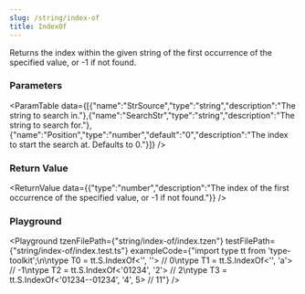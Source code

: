 ```yaml
---
slug: /string/index-of
title: IndexOf
---
```



Returns the index within the given string of the first occurrence of the specified value, or -1 if not found.

### Parameters
<ParamTable data={[{"name":"StrSource","type":"string","description":"The string to search in."},{"name":"SearchStr","type":"string","description":"The string to search for."},{"name":"Position","type":"number","default":"0","description":"The index to start the search at. Defaults to 0."}]} />

### Return Value
<ReturnValue data={{"type":"number","description":"The index of the first occurrence of the specified value, or -1 if not found."}} />

### Playground

<Playground tzenFilePath={"string/index-of/index.tzen"} testFilePath={"string/index-of/index.test.ts"} exampleCode={"import type tt from 'type-toolkit';\n\ntype T0 = tt.S.IndexOf<'', ''> // 0\ntype T1 = tt.S.IndexOf<'', 'a'> // -1\ntype T2 = tt.S.IndexOf<'01234', '2'> // 2\ntype T3 = tt.S.IndexOf<'01234--01234', '4', 5> // 11"} />

